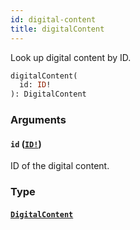 ```yaml
---
id: digital-content
title: digitalContent
---
```


Look up digital content by ID.

```graphql
digitalContent(
  id: ID!
): DigitalContent

```

### Arguments

#### `id` ([`ID!`](/docs/developer/api-reference/scalars/id))

ID of the digital content.

### Type

#### [`DigitalContent`](/docs/developer/api-reference/objects/digital-content)

